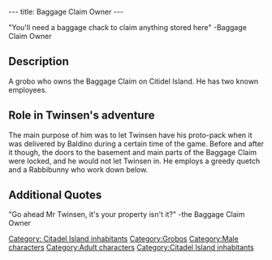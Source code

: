 ---
title: Baggage Claim Owner
---

"You'll need a baggage chack to claim anything stored here"
-Baggage Claim Owner

{{Character|
Name=Baggage Claim Owner|
Image=Grobo.JPG|
Race=[[Grobo]]|
Gender=Male|
Size=Medium|
Age=Adult}}

==Description==

A grobo who owns the Baggage Claim on Citidel Island. He has two known employees.

==Role in Twinsen's adventure==

The main purpose of him was to let Twinsen have his proto-pack when it was delivered by Baldino during a certain time of the game. 
Before and after it though, the doors to the basement and main parts of the Baggage Claim were locked, and he would not let
Twinsen in. He employs a greedy quetch and a Rabbibunny who work down below.

==Additional Quotes==

"Go ahead Mr Twinsen, it's your property isn't it?"
-the Baggage Claim Owner



[[Category: Citadel Island inhabitants]]
[[Category:Grobos]]
[[Category:Male characters]][[Category:Adult characters]]
[[Category:Citadel Island inhabitants]]